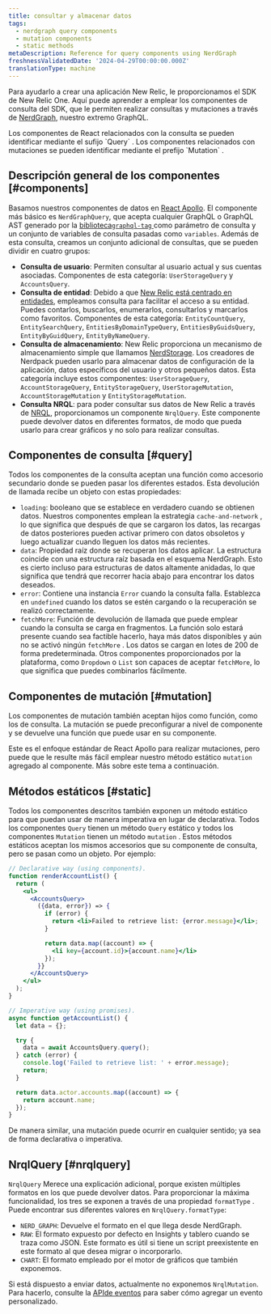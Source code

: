 ```yaml
---
title: consultar y almacenar datos
tags:
  - nerdgraph query components
  - mutation components
  - static methods
metaDescription: Reference for query components using NerdGraph
freshnessValidatedDate: '2024-04-29T00:00:00.000Z'
translationType: machine
---
```


Para ayudarlo a crear una aplicación New Relic, le proporcionamos el SDK de New Relic One. Aquí puede aprender a emplear los componentes de consulta del SDK, que le permiten realizar consultas y mutaciones a través de [NerdGraph](/docs/apis/nerdgraph/get-started/introduction-new-relic-nerdgraph/), nuestro extremo GraphQL.

<Callout variant="tip">
  Los componentes de React relacionados con la consulta se pueden identificar mediante el sufijo `Query` . Los componentes relacionados con mutaciones se pueden identificar mediante el prefijo `Mutation` .
</Callout>

## Descripción general de los componentes [#components]

Basamos nuestros componentes de datos en [React Apollo](https://www.apollographql.com/docs/react/). El componente más básico es `NerdGraphQuery`, que acepta cualquier GraphQL o GraphQL AST generado por la [biblioteca`graphql-tag` ](https://github.com/apollographql/graphql-tag)como parámetro de consulta y un conjunto de variables de consulta pasadas como `variables`. Además de esta consulta, creamos un conjunto adicional de consultas, que se pueden dividir en cuatro grupos:

* **Consulta de usuario**: Permiten consultar al usuario actual y sus cuentas asociadas. Componentes de esta categoría: `UserStorageQuery` y `AccountsQuery`.
* **Consulta de entidad**: Debido a que [New Relic está centrado en entidades](https://docs.newrelic.com/docs/new-relic-one/use-new-relic-one/ui-data/new-relic-one-entity-explorer-view-performance-across-apps-services-hosts), empleamos consulta para facilitar el acceso a su entidad. Puedes contarlos, buscarlos, enumerarlos, consultarlos y marcarlos como favoritos. Componentes de esta categoría: `EntityCountQuery`, `EntitySearchQuery`, `EntitiesByDomainTypeQuery`, `EntitiesByGuidsQuery`, `EntityByGuidQuery`, `EntityByNameQuery`.
* **Consulta de almacenamiento**: New Relic proporciona un mecanismo de almacenamiento simple que llamamos [NerdStorage](/docs/new-relic-solutions/build-nr-ui/nerdstorage). Los creadores de Nerdpack pueden usarlo para almacenar datos de configuración de la aplicación, datos específicos del usuario y otros pequeños datos. Esta categoría incluye estos componentes: `UserStorageQuery`, `AccountStorageQuery`, `EntityStorageQuery`, `UserStorageMutation`, `AccountStorageMutation` y `EntityStorageMutation`.
* **Consulta NRQL**: para poder consultar sus datos de New Relic a través de [NRQL](/docs/nrql/get-started/introduction-nrql-how-nrql-works), proporcionamos un componente `NrqlQuery`. Este componente puede devolver datos en diferentes formatos, de modo que pueda usarlo para crear gráficos y no solo para realizar consultas.

## Componentes de consulta [#query]

Todos los componentes de la consulta aceptan una función como accesorio secundario donde se pueden pasar los diferentes estados. Esta devolución de llamada recibe un objeto con estas propiedades:

* `loading`: booleano que se establece en verdadero cuando se obtienen datos. Nuestros componentes emplean la estrategia `cache-and-network` , lo que significa que después de que se cargaron los datos, las recargas de datos posteriores pueden activar primero con datos obsoletos y luego actualizar cuando lleguen los datos más recientes.
* `data`: Propiedad raíz donde se recuperan los datos aplicar. La estructura coincide con una estructura raíz basada en el esquema NerdGraph. Esto es cierto incluso para estructuras de datos altamente anidadas, lo que significa que tendrá que recorrer hacia abajo para encontrar los datos deseados.
* `error`: Contiene una instancia `Error` cuando la consulta falla. Establezca en `undefined` cuando los datos se estén cargando o la recuperación se realizó correctamente.
* `fetchMore`: Función de devolución de llamada que puede emplear cuando la consulta se carga en fragmentos. La función solo estará presente cuando sea factible hacerlo, haya más datos disponibles y aún no se activó ningún `fetchMore` . Los datos se cargan en lotes de 200 de forma predeterminada. Otros componentes proporcionados por la plataforma, como `Dropdown` o `List` son capaces de aceptar `fetchMore`, lo que significa que puedes combinarlos fácilmente.

## Componentes de mutación [#mutation]

Los componentes de mutación también aceptan hijos como función, como los de consulta. La mutación se puede preconfigurar a nivel de componente y se devuelve una función que puede usar en su componente.

Este es el enfoque estándar de React Apollo para realizar mutaciones, pero puede que le resulte más fácil emplear nuestro método estático `mutation` agregado al componente. Más sobre este tema a continuación.

## Métodos estáticos [#static]

Todos los componentes descritos también exponen un método estático para que puedan usar de manera imperativa en lugar de declarativa. Todos los componentes `Query` tienen un método `Query` estático y todos los componentes `Mutation` tienen un método `mutation` . Estos métodos estáticos aceptan los mismos accesorios que su componente de consulta, pero se pasan como un objeto. Por ejemplo:

```jsx
// Declarative way (using components).
function renderAccountList() {
  return (
    <ul>
      <AccountsQuery>
        ({data, error}) => {
          if (error) {
            return <li>Failed to retrieve list: {error.message}</li>;
          }

          return data.map((account) => {
            <li key={account.id}>{account.name}</li>
          });
        }}
      </AccountsQuery>
    </ul>
  );
}

// Imperative way (using promises).
async function getAccountList() {
  let data = {};

  try {
    data = await AccountsQuery.query();
  } catch (error) {
    console.log('Failed to retrieve list: ' + error.message);
    return;
  }

  return data.actor.accounts.map((account) => {
    return account.name;
  });
}
```

De manera similar, una mutación puede ocurrir en cualquier sentido; ya sea de forma declarativa o imperativa.

## NrqlQuery [#nrqlquery]

`NrqlQuery` Merece una explicación adicional, porque existen múltiples formatos en los que puede devolver datos. Para proporcionar la máxima funcionalidad, los tres se exponen a través de una propiedad `formatType` . Puede encontrar sus diferentes valores en `NrqlQuery.formatType`:

* `NERD_GRAPH`: Devuelve el formato en el que llega desde NerdGraph.
* `RAW`: El formato expuesto por defecto en Insights y tablero cuando se traza como JSON. Este formato es útil si tiene un script preexistente en este formato al que desea migrar o incorporarlo.
* `CHART`: El formato empleado por el motor de gráficos que también exponemos.

Si está dispuesto a enviar datos, actualmente no exponemos `NrqlMutation`. Para hacerlo, consulte la [APIde eventos](/docs/data-apis/ingest-apis/event-api/introduction-event-api/) para saber cómo agregar un evento personalizado.
